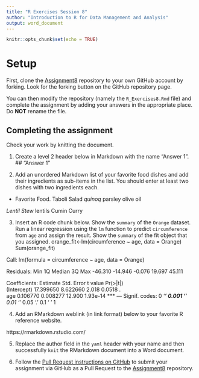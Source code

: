 ```yaml
---
title: "R Exercises Session 8"
author: "Introduction to R for Data Management and Analysis"
output: word_document
---
```


```r
knitr::opts_chunk$set(echo = TRUE)
```

# Setup

First, clone the [Assignment8][1] repository to your own GitHub account
by forking. Look for the forking button on the GitHub repository page.

You can then modify the repository (namely the `R_Exercises8.Rmd` file)
and complete the assignment by adding your answers in the appropriate
place. Do **NOT** rename the file.

## Completing the assignment

Check your work by knitting the document.

1. Create a level 2 header below in Markdown with the name "Answer 1".
## "Answer 1"


2. Add an unordered Markdown list of your favorite food dishes and
add their ingredients as sub-items in the list. You should enter at least two
dishes with two ingredients each.
* Favorite Food. Taboli Salad
  *quinoq
  *parsley
  olive oil
  
*Lentil Stew
 *lentils
 Cumin
 Curry


3. Insert an R code chunk below. Show the `summary` of the `Orange` dataset.
Run a linear regression using the `lm` function to predict `circumference` from
`age` and assign the result. Show the `summary` of the fit object that you
assigned.
orange_fit<-lm(circumference ~ age, data = Orange)
Sum(orange_fit)





Call:
lm(formula = circumference ~ age, data = Orange)

Residuals:
    Min      1Q  Median      3Q     Max 
-46.310 -14.946  -0.076  19.697  45.111 

Coefficients:
             Estimate Std. Error t value Pr(>|t|)    
(Intercept) 17.399650   8.622660   2.018   0.0518 .  
age          0.106770   0.008277  12.900 1.93e-14 ***
---
Signif. codes:  0 ‘***’ 0.001 ‘**’ 0.01 ‘*’ 0.05 ‘.’ 0.1 ‘ ’ 1












4. Add an RMarkdown weblink (in link format) below to your favorite R reference
website.

https://rmarkdown.rstudio.com/



5. Replace the author field in the `yaml` header with your name and then
successfully `knit` the RMarkdown document into a Word document.


6. Follow the [Pull Request instructions on GitHub](https://help.github.com/en/github/collaborating-with-issues-and-pull-requests/creating-a-pull-request-from-a-fork)
to submit your assignment via GitHub as a Pull Request to the [Assignment8][1]
repository.

[1]: https://github.com/CUNYSPHCode/Assignment8

